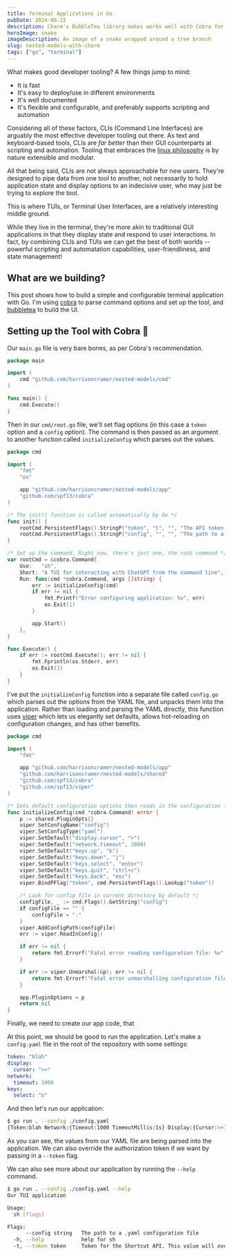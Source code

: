 ```yaml
---
title: Terminal Applications in Go
pubDate: 2024-08-22
description: Charm's BubbleTea library makes works well with Cobra for building powerful command line tooling for developers
heroImage: snake
imageDescription: An image of a snake wrapped around a tree branch
slug: nested-models-with-charm
tags: ["go", "terminal"]
---
```


What makes good developer tooling? A few things jump to mind:

- It is fast
- It's easy to deploy/use in different environments
- It's well documented
- It's flexible and configurable, and preferably supports scripting and automation

Considering all of these factors, CLIs (Command Line Interfaces) are arguably the most effective developer tooling out there. As text and keyboard-based tools, CLIs are _far better_ than their GUI counterparts at scripting and automation. Tooling that embraces the [linux philosophy](https://en.wikipedia.org/wiki/Unix_philosophy) is by nature extensible and modular.

All that being said, CLIs are not always approachable for new users. They're designed to pipe data from one tool to another, not necessarily to hold application state and display options to an indecisive user, who may just be trying to explore the tool.

This is where TUIs, or Terminal User Interfaces, are a relatively interesting middle ground. 

While they live in the terminal, they're more akin to traditional GUI applications in that they display state and respond to user interactions. In fact, by combining CLIs and TUIs we can get the best of both worlds -- powerful scripting and automatation capabilities, user-friendliness, and state management!

## What are we building?

This post shows how to build a simple and configurable terminal application with Go. I'm using [cobra](https://github.com/spf13/cobra) to parse command options and set up the tool, and [bubbletea](https://github.com/charmbracelet/bubbletea) to build the UI.

## Setting up the Tool with Cobra 🐍

Our `main.go` file is very bare bones, as per Cobra's recommendation.

```go title="main.go"
package main

import (
	cmd "github.com/harrisoncramer/nested-models/cmd"
)

func main() {
	cmd.Execute()
}
```

Then in our `cmd/root.go` file, we'll set flag options (in this case a `token` option and a `config` option). The command is then passed as an argument to another function called `initializeConfig` which parses out the values.

```go title="cmd/root.go"
package cmd

import (
	"fmt"
	"os"

	app "github.com/harrisoncramer/nested-models/app"
	"github.com/spf13/cobra"
)

/* The init() function is called automatically by Go */
func init() {
	rootCmd.PersistentFlags().StringP("token", "t", "", "The API token used to communicate with ChatGPT")
	rootCmd.PersistentFlags().StringP("config", "", "", "The path to a .yaml configuration file, by default the current directory")
}

/* Set up the command. Right now, there's just one, the root command */
var rootCmd = &cobra.Command{
	Use:   "sh",
	Short: "A TUI for interacting with ChatGPT from the command line",
	Run: func(cmd *cobra.Command, args []string) {
		err := initializeConfig(cmd)
		if err != nil {
			fmt.Printf("Error configuring application: %v", err)
			os.Exit(1)
		}

		app.Start()
	},
}

func Execute() {
	if err := rootCmd.Execute(); err != nil {
		fmt.Fprintln(os.Stderr, err)
		os.Exit(1)
	}
}
```

I've put the `initializeConfig` function into a separate file called `config.go` which parses out the options from the YAML file, and unpacks them into the application. Rather than loading and parsing the YAML directly, this function uses [viper](https://github.com/spf13/viper) which lets us elegantly set defaults, allows hot-reloading on configuration changes, and has other benefits.

```go title="cmd/config.go"
package cmd

import (
	"fmt"

	app "github.com/harrisoncramer/nested-models/app"
	"github.com/harrisoncramer/nested-models/shared"
	"github.com/spf13/cobra"
	"github.com/spf13/viper"
)

/* Sets default configuration options then reads in the configuration file and sets it in the app */
func initializeConfig(cmd *cobra.Command) error {
	p := shared.PluginOpts{}
	viper.SetConfigName("config")
	viper.SetConfigType("yaml")
	viper.SetDefault("display.cursor", ">")
	viper.SetDefault("network.timeout", 2000)
	viper.SetDefault("keys.up", "k")
	viper.SetDefault("keys.down", "j")
	viper.SetDefault("keys.select", "enter")
	viper.SetDefault("keys.quit", "ctrl+c")
	viper.SetDefault("keys.back", "esc")
	viper.BindPFlag("token", cmd.PersistentFlags().Lookup("token"))

	/* Look for config file in current directory by default */
	configFile, _ := cmd.Flags().GetString("config")
	if configFile == "" {
		configFile = "."
	}
	viper.AddConfigPath(configFile)
	err := viper.ReadInConfig()

	if err != nil {
		return fmt.Errorf("Fatal error reading configuration file: %v", err)
	}

	if err := viper.Unmarshal(&p); err != nil {
		return fmt.Errorf("Fatal error unmarshalling configuration file: %v", err)
	}

	app.PluginOptions = p
	return nil
}
```

Finally, we need to create our app code, that 

At this point, we should be good to run the application. Let's make a `config.yaml` file in the root of the repository with some settings: 

```yaml title="config.yaml"
token: "blah"
display:
  cursor: ">>"
network:
  timeout: 1000
keys:
  select: "o"
```

And then let's run our application:

```bash
$ go run . --config ./config.yaml
{Token:blah Network:{Timeout:1000 TimeoutMillis:1s} Display:{Cursor:>>} Keys:{Up:k Down:j Select:o Back:esc Quit:ctrl+c}}
```

As you can see, the values from our YAML file are being parsed into the application. We can also override the authorization token if we want by passing in a `--token` flag.

We can also see more about our application by running the `--help` command.

```bash
$ go run . --config ./config.yaml --help
Our TUI application

Usage:
  sh [flags]

Flags:
      --config string   The path to a .yaml configuration file
  -h, --help            help for sh
  -t, --token token     Token for the Shortcut API. This value will override a token set in your config file
```
